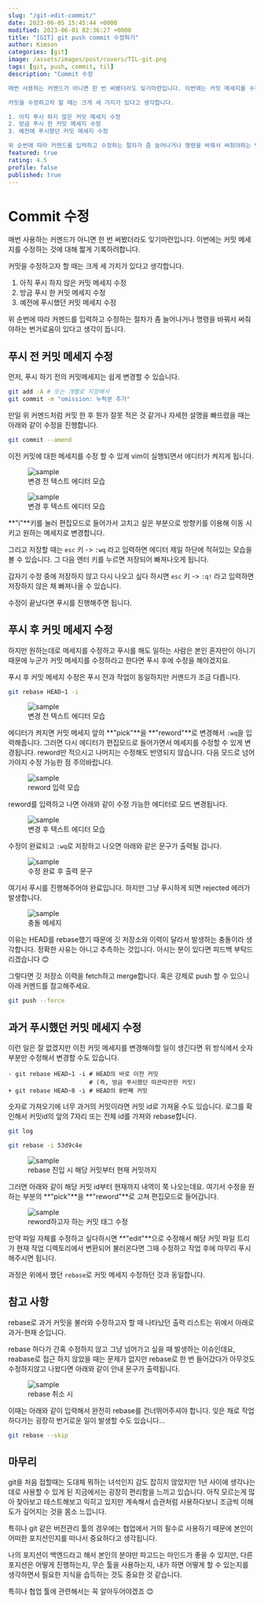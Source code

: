 ```yaml
---
slug: "/git-edit-commit/"
date: 2023-06-05 15:45:44 +0000
modified: 2023-06-01 02:36:27 +0000
title: "[GIT] git push commit 수정하기"
author: Kimson
categories: [git]
image: /assets/images/post/covers/TIL-git.png
tags: [git, push, commit, til]
description: "Commit 수정

매번 사용하는 커멘드가 아니면 한 번 써봤더라도 잊기마련입니다. 이번에는 커밋 메세지를 수정하는 것에 대해 짧게 기록하려합니다.

커밋을 수정하고자 할 때는 크게 세 가지가 있다고 생각합니다.

1. 아직 푸시 하지 않은 커밋 메세지 수정
2. 방금 푸시 한 커밋 메세지 수정
3. 예전에 푸시했던 커밋 메세지 수정

위 순번에 따라 커멘드를 입력하고 수정하는 절차가 좀 늘어나거나 명령을 바꿔서 써줘야하는 번거로움이 있다고 생각이 듭니다."
featured: true
rating: 4.5
profile: false
published: true
---
```


# Commit 수정

매번 사용하는 커멘드가 아니면 한 번 써봤더라도 잊기마련입니다. 이번에는 커밋 메세지를 수정하는 것에 대해 짧게 기록하려합니다.

커밋을 수정하고자 할 때는 크게 세 가지가 있다고 생각합니다.

1. 아직 푸시 하지 않은 커밋 메세지 수정
2. 방금 푸시 한 커밋 메세지 수정
3. 예전에 푸시했던 커밋 메세지 수정

위 순번에 따라 커멘드를 입력하고 수정하는 절차가 좀 늘어나거나 명령을 바꿔서 써줘야하는 번거로움이 있다고 생각이 듭니다.

## 푸시 전 커밋 메세지 수정

먼저, 푸시 하기 전의 커밋메세지는 쉽게 변경할 수 있습니다.

```bash
git add -A # 또는 개별로 지정해서
git commit -m "omission: 누락분 추가"
```

만일 위 커멘드처럼 커밋 한 후 뭔가 잘못 적은 것 같거나 자세한 설명을 빠뜨렸을 때는 아래와 같이 수정을 진행합니다.

```bash
git commit --amend
```

이전 커밋에 대한 메세지를 수정 할 수 있게 vim이 실행되면서 에디터가 켜지게 됩니다.

<figure className='text-center'>
  <span className='w-inline-block'>
    <img
      src='https://github.com/kkn1125/new-solitaire/assets/113876485/6c4e387b-7689-4297-8cfb-20793810a6ce'
      alt='sample'
      title='sample'
    />
    <figcaption>변경 전 텍스트 에디터 모습</figcaption>
  </span>
</figure>

<figure className='text-center'>
  <span className='w-inline-block'>
    <img
      src='https://github.com/kkn1125/new-solitaire/assets/113876485/012f037e-aacb-4ab1-a1f1-85427b366e20'
      alt='sample'
      title='sample'
    />
    <figcaption>변경 후 텍스트 에디터 모습</figcaption>
  </span>
</figure>

**"i"**키를 눌러 편집모드로 들어가서 고치고 싶은 부분으로 방향키를 이용해 이동 시키고 원하는 메세지로 변경합니다.

그리고 저장할 때는 `esc` 키 -> `:wq` 라고 입력하면 에디터 제일 하단에 적혀있는 모습을 볼 수 있습니다. 그 다음 엔터 키를 누르면 저장되어 빠져나오게 됩니다.

갑자기 수정 중에 저장하지 않고 다시 나오고 싶다 하시면 `esc` 키 -> `:q!` 라고 입력하면 저장하지 않은 채 빠져나올 수 있습니다.

수정이 끝났다면 푸시를 진행해주면 됩니다.

## 푸시 후 커밋 메세지 수정

하지만 원하는데로 메세지를 수정하고 푸시를 해도 일하는 사람은 본인 혼자만이 아니기 때문에 누군가 커밋 메세지를 수정하라고 한다면 푸시 후에 수정을 해야겠지요.

푸시 후 커밋 메세지 수정은 푸시 전과 작업이 동일하지만 커멘드가 조금 다릅니다.

```bash
git rebase HEAD~1 -i
```

<figure className='text-center'>
  <span className='w-inline-block'>
    <img
      src='https://github.com/kkn1125/new-solitaire/assets/113876485/76285da0-f933-45c0-9284-f05280e29b8c'
      alt='sample'
      title='sample'
    />
    <figcaption>변경 전 텍스트 에디터 모습</figcaption>
  </span>
</figure>

에디터가 켜지면 커밋 메세지 앞의 **"pick"**을 **"reword"**로 변경해서 `:wq`을 입력해줍니다. 그러면 다시 에디터가 편집모드로 들어가면서 메세지를 수정할 수 있게 변경됩니다. reword만 적으시고 나머지는 수정해도 반영되지 않습니다. 다음 모드로 넘어가야지 수정 가능한 점 주의바랍니다.

<figure className='text-center'>
  <span className='w-inline-block'>
    <img
      src='https://github.com/kkn1125/new-solitaire/assets/113876485/535d9fb1-ab24-43d1-8750-24a0b052ff09'
      alt='sample'
      title='sample'
    />
    <figcaption>reword 입력 모습</figcaption>
  </span>
</figure>

reword를 입력하고 나면 아래와 같이 수정 가능한 에디터로 모드 변경됩니다.

<figure className='text-center'>
  <span className='w-inline-block'>
    <img
      src='https://github.com/kkn1125/new-solitaire/assets/113876485/012f037e-aacb-4ab1-a1f1-85427b366e20'
      alt='sample'
      title='sample'
    />
    <figcaption>변경 후 텍스트 에디터 모습</figcaption>
  </span>
</figure>

수정이 완료되고 `:wq`로 저장하고 나오면 아래와 같은 문구가 출력될 겁니다.

<figure className='text-center'>
  <span className='w-inline-block'>
    <img
      src='https://github.com/kkn1125/new-solitaire/assets/113876485/eeafb733-e62d-446a-8732-88ca94cf59b1'
      alt='sample'
      title='sample'
    />
    <figcaption>수정 완료 후 출력 문구</figcaption>
  </span>
</figure>

여기서 푸시를 진행해주어야 완료입니다. 하지만 그냥 푸시하게 되면 rejected 에러가 발생합니다.

<figure className='text-center'>
  <span className='w-inline-block'>
    <img
      src='https://github.com/kkn1125/new-solitaire/assets/113876485/b88f1b2a-2818-4cb8-bdfd-e0a96e1f7c77'
      alt='sample'
      title='sample'
    />
    <figcaption>충돌 메세지</figcaption>
  </span>
</figure>

이유는 HEAD를 rebase했기 때문에 깃 저장소와 이력이 달라서 발생하는 충돌이라 생각합니다. 정확한 사유는 아니고 추측하는 것입니다. 아시는 분이 있다면 피드백 부탁드리겠습니다 😊

그렇다면 깃 저장소 이력을 fetch하고 merge합니다. 혹은 강제로 push 할 수 있으니 아래 커멘드를 참고해주세요.

```bash {1} showLineNumbers
git push --force
```

## 과거 푸시했던 커밋 메세지 수정

이런 일은 잘 없겠지만 이전 커밋 메세지를 변경해야할 일이 생긴다면 위 방식에서 숫자 부분만 수정해서 변경할 수도 있습니다.

```diff-bash showLineNumbers
- git rebase HEAD~1 -i # HEAD의 바로 이전 커밋
                       # (즉, 방금 푸시했던 따끈따끈한 커밋)
+ git rebase HEAD~8 -i # HEAD의 8번째 커밋
```

숫자로 가져오기에 너무 과거의 커밋이라면 커밋 id로 가져올 수도 있습니다. 로그를 확인해서 커밋id의 앞의 7자리 또는 전체 id를 가져와 rebase합니다.

```bash {3} showLineNumbers
git log

git rebase -i 53d9c4e
```

<figure className='text-center'>
  <span className='w-inline-block'>
    <img
      src='https://github.com/kkn1125/new-solitaire/assets/113876485/2fa67a18-0000-44a3-8d2a-05ec3bfef2bf'
      alt='sample'
      title='sample'
    />
    <figcaption>rebase 진입 시 해당 커밋부터 현재 커밋까지</figcaption>
  </span>
</figure>

그러면 아래와 같이 해당 커밋 id부터 현재까지 내역이 쭉 나오는데요. 여기서 수정을 원하는 부분의 **"pick"**을 **"reword"**로 고쳐 편집모드로 들어갑니다.

<figure className='text-center'>
  <span className='w-inline-block'>
    <img
      src='https://github.com/kkn1125/new-solitaire/assets/113876485/dcf13573-e58f-44be-9026-b54ae884f18d'
      alt='sample'
      title='sample'
    />
    <figcaption>reword하고자 하는 커밋 태그 수정</figcaption>
  </span>
</figure>

만약 파일 자체를 수정하고 싶다하시면 **"edit"**으로 수정해서 해당 커밋 파일 트리가 현재 작업 디렉토리에서 변환되어 불러온다면 그때 수정하고 작업 후에 마무리 푸시 해주시면 됩니다.

과정은 위에서 했던 `rebase`로 커밋 메세지 수정하던 것과 동일합니다.

## 참고 사항

rebase로 과거 커밋을 불러와 수정하고자 할 때 나타났던 출력 리스트는 위에서 아래로 과거-현재 순입니다.

rebase 하다가 간혹 수정하지 않고 그냥 넘어가고 싶을 때 발생하는 이슈인데요, reabase로 접근 하지 않았을 때는 문제가 없지만 rebase로 한 번 들어갔다가 아무것도 수정하지않고 나왔다면 아래와 같이 안내 문구가 출력됩니다.

<figure className='text-center'>
  <span className='w-inline-block'>
    <img
      src='https://github.com/kkn1125/new-solitaire/assets/113876485/e5ca4cdc-0507-436f-a4a2-d006047ee2c1'
      alt='sample'
      title='sample'
    />
    <figcaption>rebase 취소 시</figcaption>
  </span>
</figure>

이때는 아래와 같이 입력해서 완전히 rebase를 건너뛰어주셔야 합니다. 잊은 채로 작업하다가는 굉장히 번거로운 일이 발생할 수도 있습니다...

```bash {1}
git rebase --skip
```

## 마무리

git을 처음 접할때는 도대체 뭐하는 녀석인지 감도 잡히지 않았지만 1년 사이에 생각나는데로 사용할 수 있게 된 지금에서는 굉장히 편리함을 느끼고 있습니다. 아직 모르는게 많아 찾아보고 테스트해보고 익히고 있지만 계속해서 습관처럼 사용하다보니 조금씩 이해도가 깊어지는 것을 몸소 느낍니다.

특히나 git 같은 버전관리 툴의 경우에는 협업에서 거의 필수로 사용하기 때문에 본인이 어떠한 포지션인지를 떠나서 중요하다고 생각됩니다.

나의 포지션이 백엔드라고 해서 본인의 분야만 파고드는 마인드가 좋을 수 있지만, 다른 포지션은 어떻게 진행하는지, 무슨 툴을 사용하는지, 내가 하면 어떻게 할 수 있는지를 생각하면서 필요한 지식을 습득하는 것도 중요한 것 같습니다.

특히나 협업 툴에 관련해서는 꼭 알아두어야겠죠 😊
